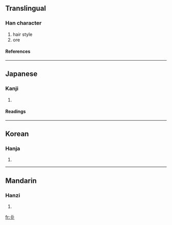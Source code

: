 ==Translingual==
===Han character===
{{Han char|rn=25|rad=卜|as=02|sn=4|four=|canj=中一卜 (LMY)}}
# hair style
# ore
====References====
{{Han ref|kx=0157.270|dkj=02777|dj=0361.160|hdz=10092.020|uh=535D|ud=21341}}
----
==Japanese==
===Kanji===
{{ja-kanji|grade=|rs=卜02}}
# {{defn|Japanese}} 
====Readings====
{{ja-readings|on=[[かん]] (kan), [[こう]] (kō), [[おう]] (ō)|kun=[[あげまき]] (agemaki), [[いとけない]] (itokenai), [[あらがね]] (aragane)}}
----
==Korean==
===Hanja===
{{ko-hanja|hangeul=[[관]], [[굉]], 항|rv=gwan, goeng, hng|mr=kwan, koeng, hng}}
# {{defn|Korean}}
----
==Mandarin==
===Hanzi===
{{cmn-hanzi|pin=[[kuàng]] (kuang4)|wg=k'uang<sup>4</sup>}}
# {{defn|Mandarin}}

[[fr:卝]]